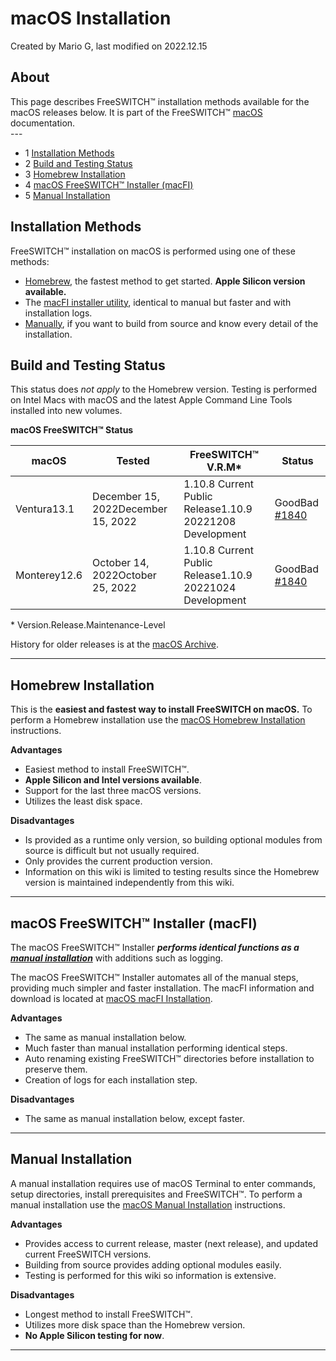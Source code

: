 
# macOS Installation 

 Created by  Mario G, last modified on 2022.12.15

## About

This page describes FreeSWITCH™ installation methods available for the macOS releases below. It is part of the FreeSWITCH™ [macOS](../index.mdx#about) documentation.  
\---

* 1 [Installation Methods](#installation-methods)
* 2 [Build and Testing Status](#build-and-testing-status)
* 3 [Homebrew Installation](#homebrew-installation)
* 4 [macOS FreeSWITCH™ Installer (macFI)](#macos-freeswitch-installer-macfi)
* 5 [Manual Installation](#manual-installation)

## Installation Methods

FreeSWITCH™ installation on macOS is performed using one of these methods:

* [Homebrew](#homebrew-installation), the fastest method to get started. **Apple Silicon version available.**
* The [macFI installer utility](#macos-freeswitch-installer-macfi), identical to manual but faster and with installation logs.
* [Manually](#manual-installation), if you want to build from source and know every detail of the installation.

## Build and Testing Status

This status does _not apply_ to the Homebrew version. Testing is performed on Intel Macs with macOS and the latest Apple Command Line Tools installed into new volumes.

  
 **macOS FreeSWITCH™ Status**

| macOS        | Tested                             | **FreeSWITCH™** V.R.M\*                                  | Status                                                                |
| ------------ | ---------------------------------- | -------------------------------------------------------- | --------------------------------------------------------------------- |
| Ventura13.1  | December 15, 2022December 15, 2022 | 1.10.8 Current Public Release1.10.9 20221208 Development | GoodBad [#1840](https://github.com/signalwire/freeswitch/issues/1840) |
| Monterey12.6 | October 14, 2022October 25, 2022   | 1.10.8 Current Public Release1.10.9 20221024 Development | GoodBad [#1840](https://github.com/signalwire/freeswitch/issues/1840) |

\* Version.Release.Maintenance-Level

History for older releases is at the [macOS Archive](../MacOS-Archive/index.mdx#about).

  
---

## Homebrew Installation

This is the **easiest and fastest way to install FreeSWITCH on macOS.** To perform a Homebrew installation use the [macOS Homebrew Installation](./macOS-Homebrew-Installation_72253508.mdx#about) instructions.

**Advantages**

* Easiest method to install FreeSWITCH™.
* **Apple Silicon and Intel versions available**.
* Support for the last three macOS versions.
* Utilizes the least disk space.

**Disadvantages**

* Is provided as a runtime only version, so building optional modules from source is difficult but not usually required.
* Only provides the current production version.
* Information on this wiki is limited to testing results since the Homebrew version is maintained independently from this wiki.
  
---

## macOS FreeSWITCH™ Installer (macFI)

The macOS FreeSWITCH™ Installer **_performs identical functions as a [manual installation](./macOS-Manual-Installation_13174557.mdx#about)_** with additions such as logging.

The macOS FreeSWITCH™ Installer automates all of the manual steps, providing much simpler and faster installation. The macFI information and download is located at [macOS macFI Installation](./macOS-macFI-Installation_1966731.mdx#about).  

**Advantages**

* The same as manual installation below.
* Much faster than manual installation performing identical steps.
* Auto renaming existing FreeSWITCH™ directories before installation to preserve them.
* Creation of logs for each installation step.

**Disadvantages**

* The same as manual installation below, except faster.

  
---

## Manual Installation

A manual installation requires use of macOS Terminal to enter commands, setup directories, install prerequisites and FreeSWITCH™. To perform a manual installation use the [macOS Manual Installation](./macOS-Manual-Installation_13174557.mdx#about) instructions.

**Advantages**

* Provides access to current release, master (next release), and updated current FreeSWITCH versions.
* Building from source provides adding optional modules easily.
* Testing is performed for this wiki so information is extensive.

**Disadvantages**

* Longest method to install FreeSWITCH™.
* Utilizes more disk space than the Homebrew version.
* **No Apple Silicon testing for now**.

  
---


